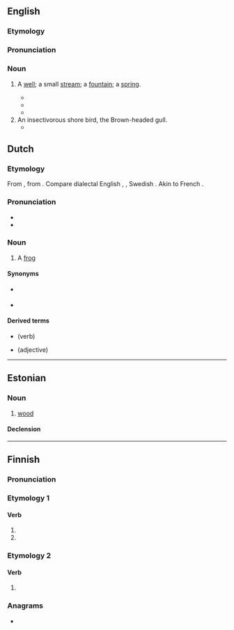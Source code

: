 ==English==

===Etymology===
{{etyl|fr|en}} {{m|fr|puits||well}}

===Pronunciation===
{{IPA|en|/pjuːt/}}

===Noun===
{{en-noun}}

# {{lb|en|obsolete}} A [[well]]; a small [[stream]]; a [[fountain]]; a [[spring]]. {{rfv-sense|en}}
#* {{quote-book|en|year=1857| title=Bradshaw's illustrated hand-book to Switzerland and the Tyrol|author=George Bradshaw | page=37| passage=Further on is a '''puit''' or pit, bored in the last century, in search of salt; and then smaller reservoirs, with the blasting holes.}}
#* {{quote-book|en|year=1911| title=The Belgians at Home |author=Clive Holland | page=211| passage=And then a quarter of an hour later she would say, whilst explaining to a French party: “ There were 800 English and 200 French found at the bottom of the '''puit''' at the finish of that terrible day, mesdames et messieurs."}}
#* {{quote-book|en|year=1998| title=The Atlas Mountains |author=Karl Smith | page=105| passage=Cross the ravine, and a further 10 mins. across the plain see trees on the R. These trees mark the site of the '''puit''' ( well ) at El Mersse.}}
# An insectivorous shore bird, the Brown-headed gull.
#* {{quote-book|en|year=1895| title=Birds, Beasts and Fishes of the Norfolk Broadland |author=Peter Henry Emerson | page=308| passage=But these pirates are always successful, as are the rats, who steal at dead of night upon the eggs, devouring them; for your rat is a deadly enemy to the '''puit''', and many another bird besides.}}

==Dutch==

===Etymology===
From {{inh|nl|dum|puut||frog}}, from {{inh|nl|gem-pro|[[*put-]], [[*pud-]]||to swell}}. Compare dialectal English {{m|en|pod||belly}}, {{m|en|pout}}, Swedish {{m|sv|puta||to pout}}. Akin to French {{m|fr|bouder}}.

===Pronunciation===
* {{IPA|nl|/pœy̯t/}}
* {{audio|nl|Nl-puit.ogg|Audio}}

===Noun===
{{nl-noun|m|-en|puitje}}

# {{lb|nl|archaic|dialectal}} A [[frog]]

====Synonyms====
* {{l|nl|kikker}} {{g2|m}}
* {{lb|nl|archaic}} {{l|nl|vors}} {{g2|m}}

====Derived terms====
* {{l|nl|puiten}} (verb)
* {{l|nl|puitebloot}} (adjective)

----

==Estonian==

===Noun===
{{et-noun|puidu|puitu}}

# [[wood]]

====Declension====
{{et-decl-riik|puit|puid|u}}

----

==Finnish==

===Pronunciation===
{{fi-pronunciation}}

===Etymology 1===

====Verb====
{{head|fi|verb form}}

# {{fi-form of|pr=second-person|pl=singular|mood=indicative|tense=present|puida}}
# {{fi-form of|pr=second-person|pl=singular|mood=indicative|tense=past|puida}}

===Etymology 2===

====Verb====
{{head|fi|verb form}}

# {{fi-form of|pr=second-person|pl=singular|mood=indicative|tense=past|pukea}}

===Anagrams===
* {{anagrams|fi|a=iptu|tipu}}